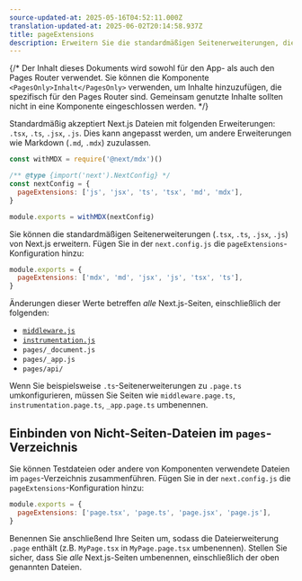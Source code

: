 ```yaml
---
source-updated-at: 2025-05-16T04:52:11.000Z
translation-updated-at: 2025-06-02T20:14:58.937Z
title: pageExtensions
description: Erweitern Sie die standardmäßigen Seitenerweiterungen, die Next.js bei der Auflösung von Seiten im Pages Router verwendet.
---
```


{/* Der Inhalt dieses Dokuments wird sowohl für den App- als auch den Pages Router verwendet. Sie können die Komponente `<PagesOnly>Inhalt</PagesOnly>` verwenden, um Inhalte hinzuzufügen, die spezifisch für den Pages Router sind. Gemeinsam genutzte Inhalte sollten nicht in eine Komponente eingeschlossen werden. */}

<AppOnly>

Standardmäßig akzeptiert Next.js Dateien mit folgenden Erweiterungen: `.tsx`, `.ts`, `.jsx`, `.js`. Dies kann angepasst werden, um andere Erweiterungen wie Markdown (`.md`, `.mdx`) zuzulassen.

```js filename="next.config.js"
const withMDX = require('@next/mdx')()

/** @type {import('next').NextConfig} */
const nextConfig = {
  pageExtensions: ['js', 'jsx', 'ts', 'tsx', 'md', 'mdx'],
}

module.exports = withMDX(nextConfig)
```

</AppOnly>

<PagesOnly>

Sie können die standardmäßigen Seitenerweiterungen (`.tsx`, `.ts`, `.jsx`, `.js`) von Next.js erweitern. Fügen Sie in der `next.config.js` die `pageExtensions`-Konfiguration hinzu:

```js filename="next.config.js"
module.exports = {
  pageExtensions: ['mdx', 'md', 'jsx', 'js', 'tsx', 'ts'],
}
```

Änderungen dieser Werte betreffen _alle_ Next.js-Seiten, einschließlich der folgenden:

- [`middleware.js`](/docs/pages/building-your-application/routing/middleware)
- [`instrumentation.js`](/docs/pages/guides/instrumentation)
- `pages/_document.js`
- `pages/_app.js`
- `pages/api/`

Wenn Sie beispielsweise `.ts`-Seitenerweiterungen zu `.page.ts` umkonfigurieren, müssen Sie Seiten wie `middleware.page.ts`, `instrumentation.page.ts`, `_app.page.ts` umbenennen.

## Einbinden von Nicht-Seiten-Dateien im `pages`-Verzeichnis

Sie können Testdateien oder andere von Komponenten verwendete Dateien im `pages`-Verzeichnis zusammenführen. Fügen Sie in der `next.config.js` die `pageExtensions`-Konfiguration hinzu:

```js filename="next.config.js"
module.exports = {
  pageExtensions: ['page.tsx', 'page.ts', 'page.jsx', 'page.js'],
}
```

Benennen Sie anschließend Ihre Seiten um, sodass die Dateierweiterung `.page` enthält (z.B. `MyPage.tsx` in `MyPage.page.tsx` umbenennen). Stellen Sie sicher, dass Sie _alle_ Next.js-Seiten umbenennen, einschließlich der oben genannten Dateien.

</PagesOnly>
